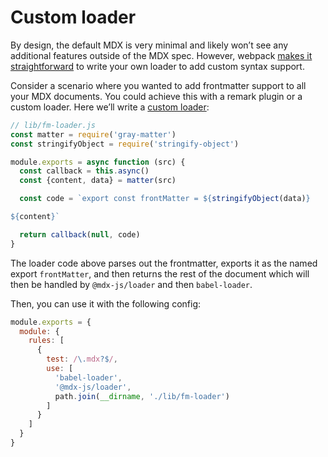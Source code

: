 # Custom loader

By design, the default MDX is very minimal and likely won’t see any additional features outside of the MDX spec. However, webpack [makes it straightforward][webpack-loader] to write your own loader to add custom syntax support.

Consider a scenario where you wanted to add frontmatter support to all your MDX documents. You could achieve this with a remark plugin or a custom loader. Here we’ll write a [custom loader][x0]:

```js
// lib/fm-loader.js
const matter = require('gray-matter')
const stringifyObject = require('stringify-object')

module.exports = async function (src) {
  const callback = this.async()
  const {content, data} = matter(src)

  const code = `export const frontMatter = ${stringifyObject(data)}

${content}`

  return callback(null, code)
}
```

The loader code above parses out the frontmatter, exports it as the named export `frontMatter`, and then returns the rest of the document which will then be handled by `@mdx-js/loader` and then `babel-loader`.

Then, you can use it with the following config:

```js
module.exports = {
  module: {
    rules: [
      {
        test: /\.mdx?$/,
        use: [
          'babel-loader',
          '@mdx-js/loader',
          path.join(__dirname, './lib/fm-loader')
        ]
      }
    ]
  }
}
```

[webpack-loader]: https://webpack.js.org/contribute/writing-a-loader
[x0]: https://github.com/c8r/x0/blob/master/lib/mdx-fm-loader.js
